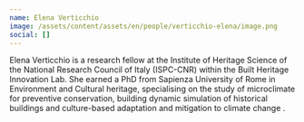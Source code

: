 ```yaml
---
name: Elena Verticchio
image: /assets/content/assets/en/people/verticchio-elena/image.png
social: []
---
```

Elena Verticchio is a research fellow at the Institute of Heritage Science of the National Research Council of Italy (ISPC-CNR) within the Built Heritage Innovation Lab. She earned a PhD from Sapienza University of Rome in Environment and Cultural heritage, specialising on the study of microclimate for preventive conservation, building dynamic simulation of historical buildings and culture-based adaptation and mitigation to climate change .
